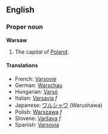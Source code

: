 ==English==
===Proper noun===
'''Warsaw'''

#The capital of [[Poland]].

====Translations====
*French: [[Varsovie]]
*German: [[Warschau]]
*Hungarian: [[Varsó]]
*Italian: [[Varsavia]] ''f''
*Japanese: [[ワルシャワ]] (Warushawa)
*Polish: [[Warszawa]] ''f''
*Slovene: [[Varšava]] ''f''
*Spanish: [[Varsovia]]